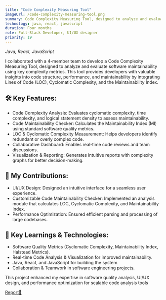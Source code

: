 ```yaml
---
title: "Code Complexity Measuring Tool"
imageUrl: /code-complexity-measuring-tool.png
summary: Code Complexity Measuring Tool, designed to analyze and evaluate software maintainability using key complexity metrics.
technology: java, react, javascript
duration: Four months
role: Full-Stack Developer, UI/UX designer
priority: 19
---
```


_Java, React, JavaScript_

I collaborated with a 4-member team to develop a Code Complexity Measuring Tool, designed to analyze and evaluate software maintainability using key complexity metrics. This tool provides developers with valuable insights into code structure, performance, and maintainability by integrating Lines of Code (LOC), Cyclomatic Complexity, and the Maintainability Index.

## 🛠️ Key Features:

- Code Complexity Analysis: Evaluates cyclomatic complexity, time complexity, and logical statement density to assess maintainability.
- Code Maintainability Checker: Calculates the Maintainability Index (MI) using standard software quality metrics.
- LOC & Cyclomatic Complexity Measurement: Helps developers identify redundant or overly complex code.
- Collaborative Dashboard: Enables real-time code reviews and team discussions.
- Visualization & Reporting: Generates intuitive reports with complexity graphs for better decision-making.

## 🎨 My Contributions:

- UI/UX Design: Designed an intuitive interface for a seamless user experience.
- Customizable Code Maintainability Checker: Implemented an analysis module that calculates LOC, Cyclomatic Complexity, and Maintainability Index.
- Performance Optimization: Ensured efficient parsing and processing of large codebases.

## 🧠 Key Learnings & Technologies:

- Software Quality Metrics (Cyclomatic Complexity, Maintainability Index, Halstead Metrics).
- Real-time Code Analysis & Visualization for improved maintainability.
- Java, React, and JavaScript for building the system.
- Collaboration & Teamwork in software engineering projects.

This project enhanced my expertise in software quality analysis, UI/UX design, and performance optimization for scalable code analysis tools

[Report📃](/Code_Complexity_Measuring_Machine_Report.pdf)
